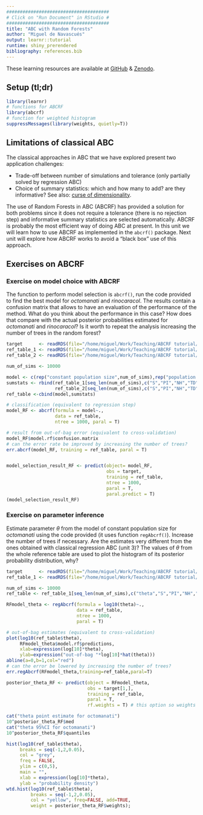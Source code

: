 ```yaml
---
######################################
# Click on "Run Document" in RStudio #
######################################
title: "ABC with Random Forests"
author: "Miguel de Navascués"
output: learnr::tutorial
runtime: shiny_prerendered
bibliography: references.bib
---
```


These learning resources are available at [GitHub](https://github.com/mnavascues/ABCRFtutorial) & [Zenodo](http://doi.org/10.5281/zenodo.1435503).

## Setup (tl;dr)

```r
library(learnr)
# functions for ABCRF
library(abcrf)
# function for weighted histogram
suppressMessages(library(weights, quietly=T))
```

## Limitations of classical ABC

The classical approaches in ABC that we have explored present two application challenges: 

* Trade-off between number of simulations and tolerance (only partially solved by regression ABC)
* Choice of summary statistics: which and how many to add? are they informative? See also: [curse of dimensionality](https://en.wikipedia.org/wiki/Curse_of_dimensionality).

The use of Random Forests in ABC (ABCRF) has provided a solution for both problems since it does not require a tolerance (there is no rejection step) and informative summary statistics are selected automatically. ABCRF is probably the most efficient way of doing ABC at present. In this unit we will learn how to use ABCRF as implemented in the `abcrf()` package. Next unit will explore how ABCRF works to avoid a "black box" use of this approach.

## Exercises on ABCRF

### Exercise on model choice with ABCRF

The function to perform model selection is `abcrf()`, run the code provided to find the best model for *octomanati* and *rinocaracol*. The results contain a confusion matrix that allows to have an evaluation of the performance of the method. What do you think about the performance in this case? How does that compare with the actual posterior probabilities estimated for *octomanati* and *rinocaracol*? Is it worth to repeat the analysis increasing the number of trees in the random forest?

```r
target      <- readRDS(file="/home/miguel/Work/Teaching/ABCRF tutorial/target.RDS")
ref_table_1 <- readRDS(file="/home/miguel/Work/Teaching/ABCRF tutorial/ref_table_1.RDS")
ref_table_2 <- readRDS(file="/home/miguel/Work/Teaching/ABCRF tutorial/ref_table_2.RDS")

num_of_sims <- 10000

model <- c(rep("constant population size",num_of_sims),rep("population size change",num_of_sims))
sumstats <- rbind(ref_table_1[seq_len(num_of_sims),c("S","PI","NH","TD","FLD")],
                  ref_table_2[seq_len(num_of_sims),c("S","PI","NH","TD","FLD")])
ref_table <-cbind(model,sumstats)

# classification (equivalent to regression step)
model_RF <- abcrf(formula = model~.,
                  data = ref_table,
                  ntree = 1000, paral = T)

# result from out-of-bag error (equivalent to cross-validation)
model_RF$model.rf$confusion.matrix
# can the error rate be improved by increasing the number of trees?
err.abcrf(model_RF, training = ref_table, paral = T)


model_selection_result_RF <- predict(object= model_RF,
                                     obs = target,
                                     training = ref_table,
                                     ntree = 1000,
                                     paral = T,
                                     paral.predict = T)
(model_selection_result_RF)
```

### Exercise on parameter inference

Estimate parameter $\theta$ from the model of constant population size for *octomanati* using the code provided (it uses function `regAbcrf()`). Increase the number of trees if necessary. Are the estimates very different from the ones obtained with classical regression ABC (unit 3)? The values of $\theta$ from the whole reference table are used to plot the histogram of its posterior probability distribution, why?

```r
target      <- readRDS(file="/home/miguel/Work/Teaching/ABCRF tutorial/target.RDS")
ref_table_1 <- readRDS(file="/home/miguel/Work/Teaching/ABCRF tutorial/ref_table_1.RDS")

num_of_sims <- 10000
ref_table <- ref_table_1[seq_len(num_of_sims),c("theta","S","PI","NH","TD","FLD")]

RFmodel_theta <- regAbcrf(formula = log10(theta)~.,
                          data = ref_table,
                          ntree = 1000,
                          paral = T)

# out-of-bag estimates (equivalent to cross-validation)
plot(log10(ref_table$theta),
     RFmodel_theta$model.rf$predictions,
     xlab=expression(log[10]*theta),
     ylab=expression("out-of-bag "*log[10]*hat(theta)))
abline(a=0,b=1,col="red")
# can the error be lowered by increasing the number of trees?
err.regAbcrf(RFmodel_theta,training=ref_table,paral=T)

posterior_theta_RF <- predict(object = RFmodel_theta,
                              obs = target[1,],
                              training = ref_table,
                              paral = T,
                              rf.weights = T) # this option so weights are in the output

cat("theta point estimate for octomanati")
10^posterior_theta_RF$med
cat("theta 95%CI for octomanati")
10^posterior_theta_RF$quantiles

hist(log10(ref_table$theta),
     breaks = seq(-1,2,0.05),
     col = "grey",
     freq = FALSE,
     ylim = c(0,5),
     main = "",
     xlab = expression(log[10]*theta),
     ylab = "probability density")
wtd.hist(log10(ref_table$theta),
         breaks = seq(-1,2,0.05),
         col = "yellow", freq=FALSE, add=TRUE,
         weight = posterior_theta_RF$weights);

```